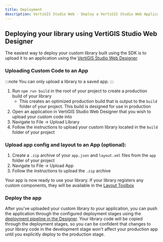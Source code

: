 ```yaml
---
title: Deployment
description: VertiGIS Studio Web - Deploy a VertiGIS Studio Web Application
---
```


## Deploying your library using VertiGIS Studio Web Designer

The easiest way to deploy your custom library built using the SDK is to upload it to an application using the [VertiGIS Studio Web Designer](https://apps.geocortex.com/webviewer/designer/).

### Uploading Custom Code to an App

:::note
You can only upload a library to a saved app.
:::

1. Run `npm run build` in the root of your project to create a production build of your library
    - This creates an optimized production build that is output to the `build` folder of your project. This build is designed for use in production
1. Open an application in VertiGIS Studio Web Designer that you wish to upload your custom code into
1. Navigate to File -> Upload Library
1. Follow the instructions to upload your custom library located in the `build` folder of your project

### Upload app config and layout to an App (optional):

1. Create a `.zip` archive of your `app.json` and `layout.xml` files from the `app` folder of your project
1. Navigate to File -> Upload App
1. Follow the instructions to upload the `.zip` archive

Your app is now ready to use your library. If your library registers any custom components, they will be available in the [Layout Toolbox](https://docs.geocortex.com/webviewer/latest/admin-help/Default.htm#gwv/modify-a-layout.htm#add-a-component)

### Deploy the app

After you've uploaded your custom library to your application, you can push the application through the configured deployment stages using the [deployment pipeline in the Designer](https://docs.geocortex.com/webviewer/latest/admin-help/Default.htm#gwv/deploy-an-app.htm%3FTocPath%3DApps%7CDeploy%2520an%2520App%7C_____0). Your library code will be copied through the deployment stages, so you can be confident that changes to your library code in the development stage won't affect your production app until you explicitly deploy to the production stage.
